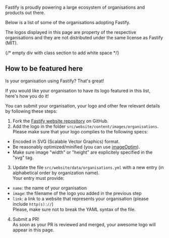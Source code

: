 
<HeroBanner title="Organisations using Fastify" />

Fastify is proudly powering a large ecosystem of organisations and products out there.

Below is a list of some of the organisations adopting Fastify.

<Organisations />
The logos displayed in this page are property of the respective organisations and they are not distributed under the same
license as Fastify (MIT).

{/* empty div with class section to add white space */}
<div className="section"></div>

## How to be featured here

Is your organisation using Fastify? That's great!

If you would like your organisation to have its logo featured in this list, here's how you do it!

You can submit your organisation, your logo and other few relevant details by following these steps:

1. Fork the [Fastify website repository](https://github.com/fastify/website-next) on GitHub.
2. Add the logo in the folder `src/website/content/images/organisations`.<br/>Please make sure that your logo complies to the following specs:

- Encoded in SVG (Scalable Vector Graphics) format.
- Be reasonably optimized/minified (you can use [imageOptim](https://imageoptim.com/)).
- Make sure image "width" or "height" are explicitely specified in the "svg" tag.

3. Update the file `src/website/data/organisations.yml` with a new entry (in alphabetical order by organization name).<br/>Your entry must provide:

- `name`: the name of your organisation
- `image`: the filename of the logo you added in the previous step
- `link`: a link to a website that represents your organisation (please include `http(s)://`)
  <br />
  Please, make sure not to break the YAML syntax of the file.

4. Submit a PR!<br/>As soon as your PR is reviewed and merged, your awesome logo will appear in this page.
